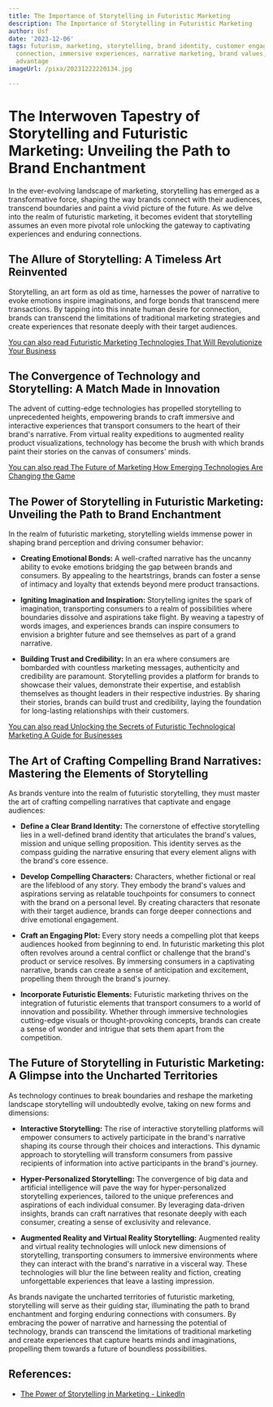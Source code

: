 ```yaml
---
title: The Importance of Storytelling in Futuristic Marketing
description: The Importance of Storytelling in Futuristic Marketing
author: Usf
date: '2023-12-06'
tags: futurism, marketing, storytelling, brand identity, customer engagement, emotional
  connection, immersive experiences, narrative marketing, brand values, competitive
  advantage
imageUrl: /pixa/20231222220134.jpg

---
```

#  The Interwoven Tapestry of Storytelling and Futuristic Marketing: Unveiling the Path to Brand Enchantment

In the ever-evolving landscape of marketing, storytelling has  emerged as a transformative force, shaping the way brands connect with their audiences, transcend  boundaries and paint a vivid picture of the future. As we delve into the realm  of futuristic  marketing, it becomes evident that storytelling assumes an even more pivotal role unlocking the gateway  to captivating experiences and enduring connections.

##  The Allure of Storytelling: A Timeless Art Reinvented

Storytelling, an art form as  old as time, harnesses the power of  narrative to evoke emotions  inspire imaginations, and forge bonds that  transcend mere transactions. By tapping into this innate human desire for connection, brands can transcend the limitations of  traditional marketing strategies and create experiences that resonate deeply with their target  audiences.

[You can also  read Futuristic Marketing Technologies That Will Revolutionize Your Business](Futuristic%20Marketing%20Technologies%20That%20Will%20Revolutionize%20Your%20Business)


## The Convergence of Technology and Storytelling: A  Match Made in Innovation

The  advent of  cutting-edge technologies has propelled storytelling to unprecedented heights, empowering brands to craft immersive and interactive experiences that transport consumers to the  heart of  their brand's narrative. From virtual reality expeditions to augmented  reality  product visualizations,  technology has become the  brush with which brands paint their stories on the canvas of consumers' minds.

[You can also read The Future of Marketing How Emerging Technologies Are Changing the Game](The%20Future%20of%20Marketing%20How%20Emerging%20Technologies%20Are%20Changing%20the%20Game)


## The Power of Storytelling in Futuristic Marketing: Unveiling the Path to Brand Enchantment

In  the realm  of futuristic marketing, storytelling wields immense power in shaping brand perception and driving  consumer behavior:

* **Creating  Emotional Bonds:**  A well-crafted narrative has the uncanny ability to evoke emotions  bridging the gap between brands and consumers. By appealing to the heartstrings, brands can foster a sense of intimacy and loyalty that extends beyond  mere product transactions.

* **Igniting Imagination and Inspiration:** Storytelling ignites  the spark of imagination, transporting consumers to  a realm of possibilities where boundaries dissolve and aspirations take flight. By weaving a  tapestry of words images,  and experiences brands  can inspire consumers to envision a brighter future  and see themselves as part of a grand narrative.

* **Building Trust and  Credibility:**  In  an era where consumers are  bombarded with countless marketing  messages, authenticity and credibility are paramount. Storytelling provides a platform for brands to showcase their values, demonstrate their  expertise, and establish themselves as thought leaders in their respective industries. By sharing their stories, brands can build trust and credibility, laying the foundation for long-lasting relationships with their customers.

[You can also read Unlocking the Secrets  of Futuristic  Technological Marketing A Guide for Businesses](Unlocking%20the%20Secrets%20of%20Futuristic%20Technological%20Marketing%20A%20Guide%20for%20Businesses)


## The Art of Crafting Compelling Brand Narratives: Mastering the Elements of  Storytelling

As brands venture into the realm of futuristic storytelling, they must  master the art of  crafting compelling narratives that  captivate and engage audiences:

* **Define a Clear  Brand Identity:** The  cornerstone of effective  storytelling lies in a well-defined brand identity that articulates the brand's values, mission and unique selling proposition.  This identity serves as the compass guiding the narrative ensuring that every element aligns with the brand's core essence.

* **Develop Compelling Characters:** Characters, whether fictional or real are the lifeblood of any story. They  embody the brand's values and aspirations serving as relatable touchpoints for consumers to connect with the brand on a personal  level. By creating characters that resonate with their target audience, brands can forge deeper connections and drive emotional engagement.

* **Craft an Engaging Plot:** Every story needs a compelling plot that keeps audiences hooked from beginning to  end. In futuristic marketing this plot often revolves around a central conflict or challenge  that the brand's  product or service resolves. By immersing consumers in a captivating narrative, brands  can create a sense of anticipation and excitement, propelling them through the  brand's journey.

* **Incorporate Futuristic Elements:** Futuristic marketing thrives on the integration of futuristic elements  that  transport consumers to a world of innovation and possibility.  Whether through immersive technologies cutting-edge  visuals or  thought-provoking concepts, brands can create a sense of wonder and intrigue that sets them apart from the competition.

## The Future of  Storytelling in Futuristic  Marketing: A Glimpse into the Uncharted Territories

As technology continues to break boundaries and  reshape the marketing landscape storytelling will undoubtedly evolve, taking  on new forms and dimensions:

* **Interactive  Storytelling:** The rise of interactive storytelling platforms will empower  consumers  to actively participate in the  brand's narrative shaping its course through their choices and interactions. This dynamic approach to storytelling will transform consumers from passive recipients  of information into active participants in the brand's journey.

* **Hyper-Personalized Storytelling:** The convergence of big data and artificial intelligence will pave the way  for hyper-personalized storytelling experiences,  tailored to  the  unique preferences  and aspirations of each individual consumer. By leveraging data-driven insights, brands can  craft narratives  that resonate deeply with each consumer, creating a sense of exclusivity and relevance.

* **Augmented Reality and Virtual Reality Storytelling:** Augmented reality and virtual reality technologies will unlock new dimensions of storytelling, transporting consumers  to immersive environments where  they can interact with  the  brand's  narrative in a visceral way. These technologies will blur the line between  reality and fiction, creating unforgettable experiences that leave  a lasting impression.

As brands navigate the uncharted territories of futuristic marketing,  storytelling will serve as their guiding star, illuminating the path to brand enchantment and forging  enduring connections with consumers. By embracing the power of narrative and harnessing the potential of technology, brands can transcend the limitations of traditional marketing and create  experiences that capture hearts minds and imaginations, propelling them towards a future of boundless possibilities.

## References:
- [The Power of Storytelling in Marketing - LinkedIn](https://www.linkedin.com/pulse/power-storytelling-marketing-scrrum)
